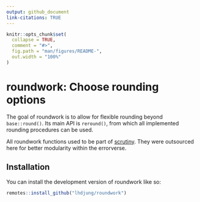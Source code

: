 ```yaml
---
output: github_document
link-citations: TRUE
---
```


<!-- README.md is generated from README.Rmd. Please edit that file -->

```r
knitr::opts_chunk$set(
  collapse = TRUE,
  comment = "#>",
  fig.path = "man/figures/README-",
  out.width = "100%"
)
```

# roundwork: Choose rounding options

<!-- badges: start -->

<!-- badges: end -->

The goal of roundwork is to allow for flexible rounding beyond `base::round()`. Its main API is `reround()`, from which all implemented rounding procedures can be used.

All roundwork functions used to be part of [scrutiny](https://lhdjung.github.io/scrutiny/). They were outsourced here for better modularity within the errorverse.

## Installation

You can install the development version of roundwork like so:

``` r
remotes::install_github("lhdjung/roundwork")
```
